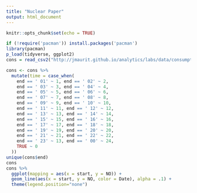 ```yaml
---
title: "Nuclear Paper"
output: html_document
---
```


```r
knitr::opts_chunk$set(echo = TRUE)
```

```r
if (!require('pacman')) install.packages('pacman')
library(pacman)
p_load(tidyverse, ggplot2)
cons = read_csv2("http://jmaurit.github.io/analytics/labs/data/consumption-no-areas_2019_hourly.csv")
```
```r
cons <- cons %>% 
  mutate(time = case_when(
    end == ' 01' ~ 1, end == ' 02' ~ 2,
    end == ' 03' ~ 3, end == ' 04' ~ 4,
    end == ' 05' ~ 5, end == ' 06' ~ 6,
    end == ' 07' ~ 7, end == ' 08' ~ 8,
    end == ' 09' ~ 9, end == ' 10' ~ 10,
    end == ' 11' ~ 11, end == ' 12' ~ 12,
    end == ' 13' ~ 13, end == ' 14' ~ 14,
    end == ' 15' ~ 15, end == ' 16' ~ 16,
    end == ' 17' ~ 17, end == ' 18' ~ 18,
    end == ' 19' ~ 19, end == ' 20' ~ 20,
    end == ' 21' ~ 21, end == ' 22' ~ 22,
    end == ' 23' ~ 13, end == ' 00' ~ 24,
    TRUE ~ 0
  ))
unique(cons$end)
cons
cons %>%
  ggplot(mapping = aes(x = start, y = NO)) +
  geom_line(aes(x = start, y = NO, color = Date), alpha = .1) +
  theme(legend.position="none")
```


